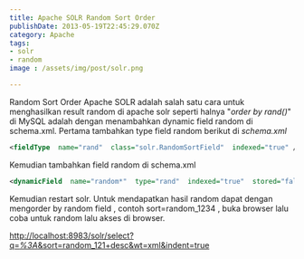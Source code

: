 ```yaml
---
title: Apache SOLR Random Sort Order
publishDate: 2013-05-19T22:45:29.070Z
category: Apache
tags:
- solr
- random
image : /assets/img/post/solr.png

---
```


Random Sort Order Apache SOLR adalah salah satu cara untuk menghasilkan result random di apache solr seperti halnya "*order by rand()*" di MySQL adalah dengan menambahkan dynamic field random di schema.xml.
Pertama tambahkan type field random berikut di *schema.xml* 

```xml
<fieldType  name="rand"  class="solr.RandomSortField"  indexed="true" />
```
Kemudian tambahkan field random di schema.xml 

```xml
<dynamicField  name="random*"  type="rand"  indexed="true"  stored="false" />
```
Kemudian restart solr.&nbsp;Untuk mendapatkan hasil random dapat dengan mengorder by random field , contoh sort=random_1234 , buka browser lalu coba untuk random lalu akses di browser.

[http://localhost:8983/solr/select?q=*%3A*&amp;sort=random_121+desc&amp;wt=xml&amp;indent=true](http://localhost:8983/solr/select?q=*:*&amp;sort=random_121%20desc&amp;wt=xml&amp;indent=true)